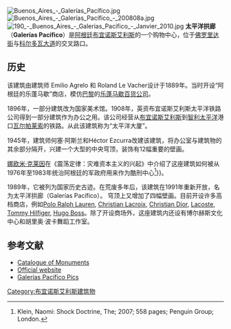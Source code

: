 [[Image:Buenos_Aires_-_Galerías_Pacífico.jpg|thumb]]
[[Image:Buenos_Aires_-_Galerías_Pacífico_-_200808a.jpg|thumb]]
[[File:190_-_Buenos_Aires_-_Galerias_Pacifico_-_Janvier_2010.jpg|thumb]]
'''太平洋拱廊'''（'''Galerías Pacífico'''）是[[阿根廷|阿根廷]][[布宜诺斯艾利斯|布宜诺斯艾利斯]]的一个购物中心，位于[[佛罗里达街|佛罗里达街]]与[[科尔多瓦大道|科尔多瓦大道]]的交叉路口。

==历史==
该建筑由建筑师 Emilio Agrelo 和 Roland Le Vacher设计于1889年。当时开设“阿根廷的乐蓬马歇”商店，模仿[[巴黎|巴黎]]的[[乐蓬马歇百货公司|乐蓬马歇百货公司]]。   

1896年，一部分建筑改为国家美术馆。1908年，英资布宜诺斯艾利斯太平洋铁路公司得到一部分建筑作为办公之用。该公司经营从[[布宜诺斯艾利斯|布宜诺斯艾利斯]]到[[智利|智利]][[太平洋|太平洋]]港口[[瓦尔帕莱索|瓦尔帕莱索]]的铁路。从此该建筑称为“太平洋大厦”。

1945年，建筑师何塞·阿斯兰和Héctor Ezcurra改建该建筑，将办公室与建筑物的其余部分隔开，兴建一个大型的中央穹顶，装饰有12幅重要的壁画。 

[[娜欧米·克莱因|娜欧米·克莱因]]在《震荡定律：灾难资本主义的兴起》中介绍了这座建筑如何被从1976年至1983年统治阿根廷的军政府用来作为酷刑中心<ref>Klein, Naomi: Shock Doctrine, The; 2007; 558 pages; Penguin Group; London.</ref>}}。

1989年，它被列为国家历史古迹。在荒废多年后，该建筑在1991年重新开放，名为太平洋拱廊（Galerías Pacífico）。 穹顶上又增加了四幅壁画。目前开设许多高档商店，例如[[Polo_Ralph_Lauren|Polo Ralph Lauren]], [[Christian_Lacroix|Christian Lacroix]], [[Christian_Dior|Christian Dior]], [[Lacoste|Lacoste]], [[Tommy_Hilfiger|Tommy Hilfiger]], [[Hugo_Boss|Hugo Boss]]。除了开设商场外，这座建筑内还设有博尔赫斯文化中心和胡里奥·波卡舞蹈工作室。

==参考文献==
{{Reflist}}
* [https://web.archive.org/web/20091020225440/http://www.monumentosysitios.gov.ar/catalogo/ Catalogue of Monuments]
* [http://www.galeriaspacifico.com.ar Official website]{{Wayback|url=http://www.galeriaspacifico.com.ar/ |date=20200928135101 }} {{es icon}}
* [https://web.archive.org/web/20081009193421/http://www.highbuenosaires.com/galerias%20pacifico%20buenos%20aires/galerias_pacifico.php Galerías Pacífico Pics]
{{Commons category|Galerías Pacífico}}

{{coord|34|35|57|S|58|22|29|W|source:eswiki_region:AR|display=title}}
[[Category:布宜诺斯艾利斯建筑物|Category:布宜诺斯艾利斯建筑物]]